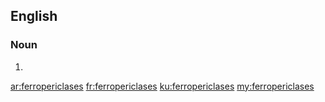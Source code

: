 ==English==

===Noun===
{{head|en}}

# {{plural of|ferropericlase}}

[[ar:ferropericlases]]
[[fr:ferropericlases]]
[[ku:ferropericlases]]
[[my:ferropericlases]]